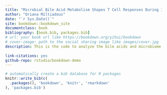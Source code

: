 ```yaml
--- 
title: "Microbial Bile Acid Metabolism Shapes T Cell Responses During Inflammation"
author: "Oriana Miltiadous"
date: "`r Sys.Date()`"
site: bookdown::bookdown_site
documentclass: book
bibliography: [book.bib, packages.bib]
# url: your book url like https://bookdown.org/yihui/bookdown
# cover-image: path to the social sharing image like images/cover.jpg
description: This is the code to analyze the bile acids and microbiome data for patients after allogeneic transplantation developing GVHD or not.
 
link-citations: yes
github-repo: rstudio/bookdown-demo
---
```



```r
# automatically create a bib database for R packages
knitr::write_bib(c(
  .packages(), 'bookdown', 'knitr', 'rmarkdown'
), 'packages.bib')
```
